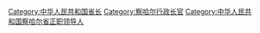 [[Category:中华人民共和国省长|Category:中华人民共和国省长]]
[[Category:察哈尔行政长官|Category:察哈尔行政长官]]
[[Category:中华人民共和国察哈尔省正职领导人|Category:中华人民共和国察哈尔省正职领导人]]